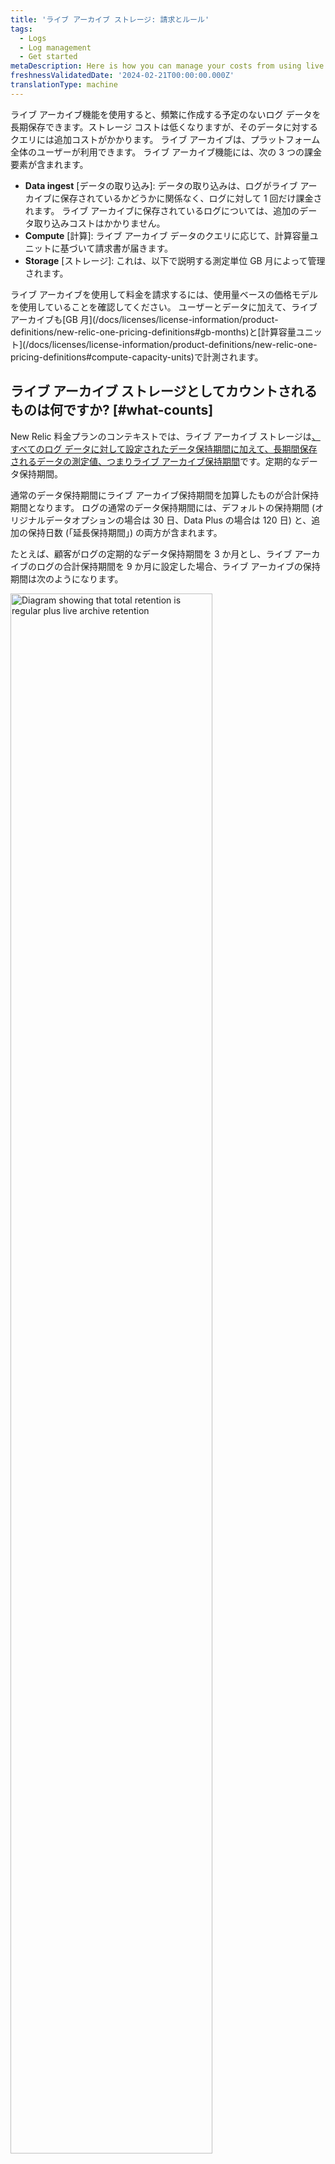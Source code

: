 ```yaml
---
title: 'ライブ アーカイブ ストレージ: 請求とルール'
tags:
  - Logs
  - Log management
  - Get started
metaDescription: Here is how you can manage your costs from using live archives
freshnessValidatedDate: '2024-02-21T00:00:00.000Z'
translationType: machine
---
```



ライブ アーカイブ機能を使用すると、頻繁に作成する予定のないログ データを長期保存できます。ストレージ コストは低くなりますが、そのデータに対するクエリには追加コストがかかります。 ライブ アーカイブは、プラットフォーム全体のユーザーが利用できます。 ライブ アーカイブ機能には、次の 3 つの課金要素が含まれます。

* **Data ingest** \[データの取り込み]: データの取り込みは、ログがライブ アーカイブに保存されているかどうかに関係なく、ログに対して 1 回だけ課金されます。 ライブ アーカイブに保存されているログについては、追加のデータ取り込みコストはかかりません。
* **Compute** \[計算]: ライブ アーカイブ データのクエリに応じて、計算容量ユニットに基づいて請求書が届きます。
* **Storage** \[ストレージ]: これは、以下で説明する測定単位 GB 月によって管理されます。

<Callout variant="tip">
  ライブ アーカイブを使用して料金を請求するには、使用量ベースの価格モデルを使用していることを確認してください。 ユーザーとデータに加えて、ライブ アーカイブも[GB 月](/docs/licenses/license-information/product-definitions/new-relic-one-pricing-definitions#gb-months)と[計算容量ユニット](/docs/licenses/license-information/product-definitions/new-relic-one-pricing-definitions#compute-capacity-units)で計測されます。
</Callout>

## ライブ アーカイブ ストレージとしてカウントされるものは何ですか? [#what-counts]

New Relic 料金プランのコンテキストでは、ライブ アーカイブ ストレージは[、すべてのログ データに対して設定されたデータ保持期間に加えて、長期間保存されるデータの測定値、つまりライブ アーカイブ保持期間](/docs/data-apis/manage-data/manage-data-retention/#adjust-retention)です。定期的なデータ保持期間。

通常のデータ保持期間にライブ アーカイブ保持期間を加算したものが合計保持期間となります。 ログの通常のデータ保持期間には、デフォルトの保持期間 (オリジナルデータオプションの場合は 30 日、Data Plus の場合は 120 日) と、追加の保持日数 (「延長保持期間」) の両方が含まれます。

たとえば、顧客がログの定期的なデータ保持期間を 3 か月とし、ライブ アーカイブのログの合計保持期間を 9 か月に設定した場合、ライブ アーカイブの保持期間は次のようになります。

<img
  width="80%;"
  title="Retention diagram"
  alt="Diagram showing that total retention is regular plus live archive retention"
  src={logsDataRetention}
/>

<Callout variant="important">
  GB 月間とは、ソフトウェア、顧客のプロパティ、またはサードパーティのサービスなど、顧客の利益のために製品によって保存されるデータの量と期間の測定値です。 GB 月間には、ソフトウェアのプレビュー バージョンまたはプレリリース バージョンのテレメトリー データも含まれます。 詳細については、 [定義を](/docs/licenses/license-information/product-definitions/new-relic-one-pricing-definitions#gb-months)参照してください。
</Callout>

## ストレージはどのように計算するのでしょうか? [#calculate]

アドオン Live Archives ストレージを購入すると、ストレージは GB 月単位で測定されます。 GB 月は毎日計算されます。

特定の日の終わり (UTC) の時点でライブ アーカイブに保存されたバイト数をカウントします。 ライブ アーカイブに保存されているバイト数をカウントするには、(合計保持期間 - 通常のデータ保持期間) 日間に取り込まれた GB を、合計保持日数日前から開始して、時間の経過とともに合計します。 次に、そのバイト数をその月の日数で割ります。 1 か月の合計 GB 月を取得するには、その月の日数の GB 月を合計するだけです。

**例**: 顧客がログの合計保持期間を 60 日間、定期的なデータ保持期間を 30 日間に設定したとします。 つまり、ログは 60 日間のうち最後の 30 日間をライブ アーカイブ ストレージ内で過ごし、合計 60 日が経過すると、ログはライブ アーカイブから期限切れになり、保持されなくなります。 顧客が数か月間データを収集してきた場合、1 日あたり 1 GB のログが安定して取り込まれ、30 GB が通常のログ ストレージに存在し、さらに 30 GB がライブ アーカイブに存在します。 毎日 1 GB が標準ストレージに取り込まれ、新しい 1 GB がライブ アーカイブから期限切れになり、削除されます。

この例では、月 9 では次のようにします。

* ライブ アーカイブに保存されている 30 GB を数えて、
* 月 9 は 30 日であるため、1 日に 1 GB 月 (30 GB/30 日) のストレージ使用量を記録します。
* ライブ アーカイブ ストレージの 30 日分の「バケツ」は月全体で 30 GB でいっぱいのままであるため、月 9 の各日についても同じ測定を繰り返します。

すべての日の測定値を 1 GB 月ごとに合計すると、10 月 1 日までに合計 30 GB 月になります。 したがって、この顧客は 9 月に 30 GB 月のストレージを使用しました。

## その他の計算の詳細 [#other-calc-details]

ここでは、計算の追加の側面をいくつか示します。

* 当社の価格設定モデルでは、GBは10億バイトとして定義されます。
* 毎月のライブ アーカイブ ストレージ (GB 月) は、最も近い整数に切り上げられます。 たとえば、組織が 1 か月間に 99.9 GB の月を使用した場合、それは 100 GB の月としてカウントされます。
* 使用率評価の特定の日の保持は、UTC 日に設定された最後の値とみなされます。 通常のデータ保持期間とライブ アーカイブ ストレージの両方に適用されます。
* データが使用状況パイプラインに入ったときのタイムスタンプは、ログのタイムスタンプや過去または将来の日付のイベント タイムスタンプではなく、使用状況の計算に使用されます。
